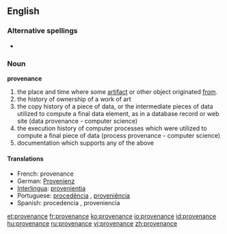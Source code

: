 ==English==

===Alternative spellings===
*{{l|en|provenience}}

===Noun===
'''provenance'''

# the place and time where some [[artifact]] or other object originated [[from]].
# the history of ownership of a work of art
# the copy history of a piece of data, or the intermediate pieces of data utilized to compute a final data element, as in a database record or web site (data provenance - computer science)
# the execution history of computer processes which were utilized to compute a final piece of data (process provenance - computer science)
# documentation which supports any of the above

====Translations====
* French: provenance {{f}}
* German: [[Provenienz]] {{f}}
* [[Interlingua]]: [[provenientia]]
* Portuguese: [[procedência]] {{f}}, [[proveniência]] {{f}}
* Spanish: procedencia {{f}}, proveniencia {{f}}

[[et:provenance]]
[[fr:provenance]]
[[ko:provenance]]
[[io:provenance]]
[[id:provenance]]
[[hu:provenance]]
[[ru:provenance]]
[[vi:provenance]]
[[zh:provenance]]